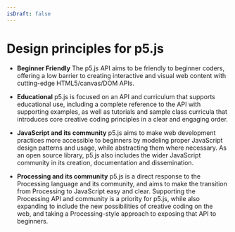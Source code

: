 ```yaml
---
isDraft: false
---
```

# Design principles for p5.js

* **Beginner Friendly** The p5.js API aims to be friendly to beginner coders, offering a low barrier to creating interactive and visual web content with cutting-edge HTML5/canvas/DOM APIs.

* **Educational** p5.js is focused on an API and curriculum that supports educational use, including a complete reference to the API with supporting examples, as well as tutorials and sample class curricula that introduces core creative coding principles in a clear and engaging order.

* **JavaScript and its community** p5.js aims to make web development practices more accessible to beginners by modeling proper JavaScript design patterns and usage, while abstracting them where necessary. As an open source library, p5.js also includes the wider JavaScript community in its creation, documentation and dissemination.

* **Processing and its community** p5.js is a direct response to the Processing language and its community, and aims to make the transition from Processing to JavaScript easy and clear.  Supporting the Processing API and community is a priority for p5.js, while also expanding to include the new possibilities of creative coding on the web, and taking a Processing-style approach to exposing that API to beginners.
